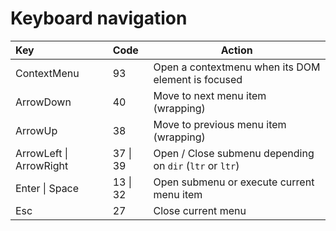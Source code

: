 
<Meta title="Context Menu/Documentation/Keyboard navigation" />

# Keyboard navigation

| Key                     | Code     | Action                                                   |
| :---------------------- | :------- | -------------------------------------------------------- |
| ContextMenu             | 93       | Open a contextmenu when its DOM element is focused       |
| ArrowDown               | 40       | Move to next menu item (wrapping)                        |
| ArrowUp                 | 38       | Move to previous menu item (wrapping)                    |
| ArrowLeft \| ArrowRight | 37 \| 39 | Open / Close submenu depending on `dir` (`ltr` or `ltr`) |
| Enter \| Space          | 13 \| 32 | Open submenu or execute current menu item                |
| Esc                     | 27       | Close current menu                                       |
